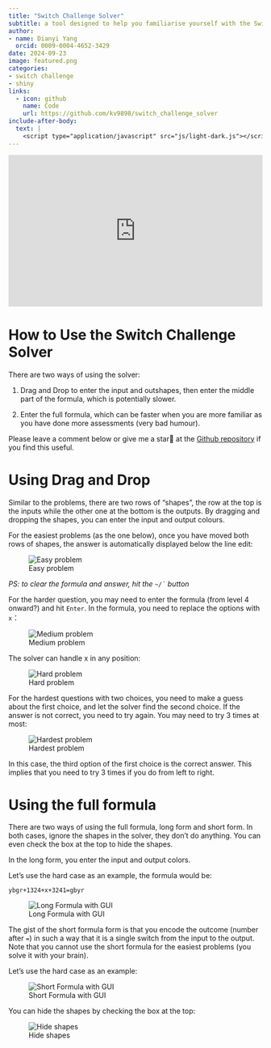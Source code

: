 ```yaml
---
title: "Switch Challenge Solver"
subtitle: a tool designed to help you familiarise yourself with the Switch Challenge for AON and P&G assessments
author: 
- name: Dianyi Yang
  orcid: 0009-0004-4652-3429
date: 2024-09-23
image: featured.png
categories:
- switch challenge
- shiny
links:
  - icon: github
    name: Code
    url: https://github.com/kv9898/switch_challenge_solver
include-after-body:
  text: |
    <script type="application/javascript" src="js/light-dark.js"></script>
---
```

<iframe id="shinyapp" src="https://kv9898.shinyapps.io/switch_challenge/" width="100%" height="300" frameborder="0"></iframe>

# How to Use the Switch Challenge Solver

There are two ways of using the solver:

1.  Drag and Drop to enter the input and outshapes, then enter the middle part of the formula, which is potentially slower.

2.  Enter the full formula, which can be faster when you are more familiar as you have done more assessments (very bad humour).

Please leave a comment below or give me a star🌟 at the [Github repository](https://github.com/kv9898/switch_challenge_solver) if you find this useful.

# Using Drag and Drop

Similar to the problems, there are two rows of "shapes", the row at the top is the inputs while the other one at the bottom is the outputs. By dragging and dropping the shapes, you can enter the input and output colours.

For the easiest problems (as the one below), once you have moved both rows of shapes, the answer is automatically displayed below the line edit:

![Easy problem](img/level1.png)

*PS: to clear the formula and answer, hit the `` ~/` `` button*

For the harder question, you may need to enter the formula (from level 4 onward?) and hit `Enter`. In the formula, you need to replace the options with `x`：

![Medium problem](img/level4.png)

The solver can handle x in any position:

![Hard problem](img/level9.png)

For the hardest questions with two choices, you need to make a guess about the first choice, and let the solver find the second choice. If the answer is not correct, you need to try again. You may need to try 3 times at most:

![Hardest problem](img/level11.png)

In this case, the third option of the first choice is the correct answer. This implies that you need to try 3 times if you do from left to right.

# Using the full formula

There are two ways of using the full formula, long form and short form. In both cases, ignore the shapes in the solver, they don't do anything. You can even check the box at the top to hide the shapes.

In the long form, you enter the input and output colors.

Let's use the hard case as an example, the formula would be:

`ybgr+1324+x+3241=gbyr`

![Long Formula with GUI](img/lf.png)

The gist of the short formula form is that you encode the outcome (number after `=`) in such a way that it is a single switch from the input to the output. Note that you cannot use the short formula for the easiest problems (you solve it with your brain).

Let's use the hard case as an example:

![Short Formula with GUI](img/sf.png)

You can hide the shapes by checking the box at the top:

![Hide shapes](img/hide.png)

